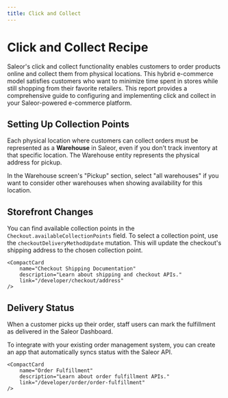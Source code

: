 ```yaml
---
title: Click and Collect
---
```



# Click and Collect Recipe

Saleor's click and collect functionality enables customers to order products online and collect them from physical locations. This hybrid e-commerce model satisfies customers who want to minimize time spent in stores while still shopping from their favorite retailers. This report provides a comprehensive guide to configuring and implementing click and collect in your Saleor-powered e-commerce platform.

## Setting Up Collection Points

Each physical location where customers can collect orders must be represented as a **Warehouse** in Saleor, even if you don't track inventory at that specific location. The Warehouse entity represents the physical address for pickup.

In the Warehouse screen's "Pickup" section, select "all warehouses" if you want to consider other warehouses when showing availability for this location.

<div style={{display: 'flex', gap: '1rem', flexWrap: 'wrap', paddingBottom: '4rem'}}>
    <CompactCard
        name="Warehouses Documentation"
        description="Learn how to configure warehouses."
        link="/developer/stock/stock-allocation#warehouse-configuration"
    />
</div>

## Storefront Changes

You can find available collection points in the `Checkout.availableCollectionPoints` field. To select a collection point, use the `checkoutDeliveryMethodUpdate` mutation. This will update the checkout's shipping address to the chosen collection point.

<div style={{display: 'flex', gap: '1rem', flexWrap: 'wrap', paddingBottom: '4rem'}}>
    <CompactCard
        name="Storefront Quickstart"
        description="Get started with the NextJS example storefront."
        link="/quickstart/storefront"
    />

    <CompactCard
        name="Checkout Shipping Documentation"
        description="Learn about shipping and checkout APIs."
        link="/developer/checkout/address"
    />
</div>

## Delivery Status

When a customer picks up their order, staff users can mark the fulfillment as delivered in the Saleor Dashboard.

To integrate with your existing order management system, you can create an app that automatically syncs status with the Saleor API.

<div style={{display: 'flex', gap: '1rem', flexWrap: 'wrap', paddingBottom: '4rem'}}>
    <CompactCard
        name="Building Apps"
        description="Learn how to create your own integrations."
        link="/developer/extending/apps/overview"
    />

    <CompactCard
        name="Order Fulfillment"
        description="Learn about order fulfillment APIs."
        link="/developer/order/order-fulfillment"
    />
</div>


